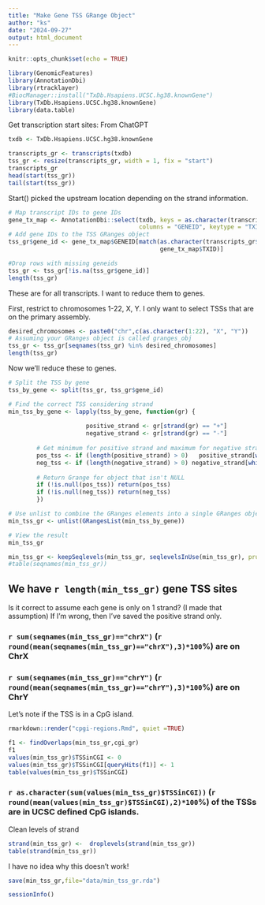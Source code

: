 ```yaml
---
title: "Make Gene TSS GRange Object"
author: "ks"
date: "2024-09-27"
output: html_document
---
```


```r
knitr::opts_chunk$set(echo = TRUE)
```

```r
library(GenomicFeatures)
library(AnnotationDbi)
library(rtracklayer)
#BiocManager::install("TxDb.Hsapiens.UCSC.hg38.knownGene")
library(TxDb.Hsapiens.UCSC.hg38.knownGene)
library(data.table)
```

Get transcription start sites:
From ChatGPT
```r
txdb <- TxDb.Hsapiens.UCSC.hg38.knownGene

transcripts_gr <- transcripts(txdb)
tss_gr <- resize(transcripts_gr, width = 1, fix = "start")
transcripts_gr
head(start(tss_gr))
tail(start(tss_gr))
```

Start() picked the upstream location depending on the strand information.

```r
# Map transcript IDs to gene IDs
gene_tx_map <- AnnotationDbi::select(txdb, keys = as.character(transcripts_gr$tx_id), 
                                     columns = "GENEID", keytype = "TXID")
# Add gene IDs to the TSS GRanges object
tss_gr$gene_id <- gene_tx_map$GENEID[match(as.character(transcripts_gr$tx_id),
                                           gene_tx_map$TXID)]

#Drop rows with missing geneids
tss_gr <- tss_gr[!is.na(tss_gr$gene_id)]
length(tss_gr)
```

These are for all transcripts. I want to reduce them to genes.

First, restrict to chromosomes 1-22, X, Y.  I only want to select TSSs that are
on the primary assembly.
```r
desired_chromosomes <- paste0("chr",c(as.character(1:22), "X", "Y"))
# Assuming your GRanges object is called granges_obj
tss_gr <- tss_gr[seqnames(tss_gr) %in% desired_chromosomes]
length(tss_gr)
```
Now we'll reduce these to genes.

```r
# Split the TSS by gene
tss_by_gene <- split(tss_gr, tss_gr$gene_id)

# Find the correct TSS considering strand
min_tss_by_gene <- lapply(tss_by_gene, function(gr) {
                    
                      positive_strand <- gr[strand(gr) == "+"]
                      negative_strand <- gr[strand(gr) == "-"]
  
        # Get minimum for positive strand and maximum for negative strand
        pos_tss <- if (length(positive_strand) > 0)   positive_strand[which.min(start(positive_strand))] else NULL
        neg_tss <- if (length(negative_strand) > 0) negative_strand[which.max(start(negative_strand))] else NULL
  
        # Return Grange for object that isn't NULL
        if (!is.null(pos_tss)) return(pos_tss)
        if (!is.null(neg_tss)) return(neg_tss) 
        })

# Use unlist to combine the GRanges elements into a single GRanges object
min_tss_gr <- unlist(GRangesList(min_tss_by_gene))

# View the result
min_tss_gr

min_tss_gr <- keepSeqlevels(min_tss_gr, seqlevelsInUse(min_tss_gr), pruning.mode = "coarse")
#table(seqnames(min_tss_gr))
```

## We have `r length(min_tss_gr)` gene TSS sites

Is it correct to assume each gene is only on 1 strand? (I made that assumption)
If I'm wrong, then I've saved the positive strand only.

### `r sum(seqnames(min_tss_gr)=="chrX")` (`r round(mean(seqnames(min_tss_gr)=="chrX"),3)*100`\%) are on ChrX

### `r sum(seqnames(min_tss_gr)=="chrY")` (`r round(mean(seqnames(min_tss_gr)=="chrY"),3)*100`\%) are on ChrY


Let's note if the TSS is in a CpG island.
```r
rmarkdown::render("cpgi-regions.Rmd", quiet =TRUE)

f1 <- findOverlaps(min_tss_gr,cgi_gr)
f1
values(min_tss_gr)$TSSinCGI <- 0
values(min_tss_gr)$TSSinCGI[queryHits(f1)] <- 1
table(values(min_tss_gr)$TSSinCGI)
```

### `r as.character(sum(values(min_tss_gr)$TSSinCGI))` (`r round(mean(values(min_tss_gr)$TSSinCGI),2)*100`\%) of the TSSs are in UCSC defined CpG islands.


Clean levels of strand
```r
strand(min_tss_gr) <-  droplevels(strand(min_tss_gr))
table(strand(min_tss_gr))
```

I have no idea why this doesn't work!

```r
save(min_tss_gr,file="data/min_tss_gr.rda")
```


```r
sessionInfo()
```

